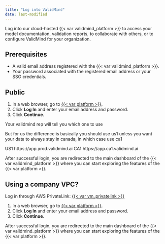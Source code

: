 ```yaml
---
title: "Log into ValidMind"
date: last-modified
---
```


Log into our cloud-hosted {{< var validmind_platform >}} to access your model documentation, validation reports, to collaborate with others, or to configure ValidMind for your organization.

## Prerequisites

- A valid email address registered with the {{< var validmind_platform >}}.
- Your password associated with the registered email address or your SSO credentials.

## Public 

1. In a web browser, go to [{{< var platform >}}]({{< var vm_url >}}).
2. Click **Log In** and enter your email address and password.
3. Click **Continue**.

Your validmind rep will tell you which one to use

But for us the difference is basically you should use us1 unless you want your data to always stay in canada, in which case use ca1

US1 https://app.prod.validmind.ai
CA1 https://app.ca1.validmind.ai

After successful login, you are redirected to the main dashboard of the {{< var validmind_platform >}} where you can start exploring the features of the {{< var platform >}}.


## Using a company VPC?
Log in through AWS PrivateLink: [{{< var vm_privatelink >}}]({{< var vm_privatelink >}})

1. In a web browser, go to [{{< var platform >}}]({{< var vm_url >}}).
2. Click **Log In** and enter your email address and password.
3. Click **Continue**.

After successful login, you are redirected to the main dashboard of the {{< var validmind_platform >}} where you can start exploring the features of the {{< var platform >}}.

<!---
## What's next

[Summarize the task and provide any next steps or resources for the user to continue their learning or work.]
--->
